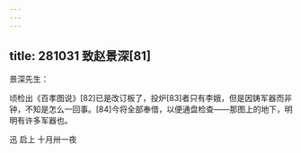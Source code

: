 ```yaml
---
---
---
```

title: 281031 致赵景深[81]
---




景深先生：

顷检出《百孝图说》[82]已是改订板了，投炉[83]者只有李娥，但是因铸军器而非钟，不知是怎么一回事。[84]今将全部奉借，以便通盘检查——那图上的地下，明明有许多军器也。

迅 启上 十月卅一夜